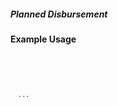 ===== Planned Disbursement =====
{{for revison 1.02}}
 
==== Example Usage ====

<code xml>
   <planned-disbursement updated=”2010-12-01”>
   ...
   </planned-disbursement>
    </code>
